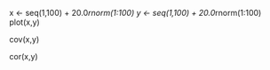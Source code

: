 x <- seq(1,100) + 20.0*rnorm(1:100)
y <- seq(1,100) + 20.0*rnorm(1:100)
plot(x,y)

cov(x,y)

cor(x,y)

